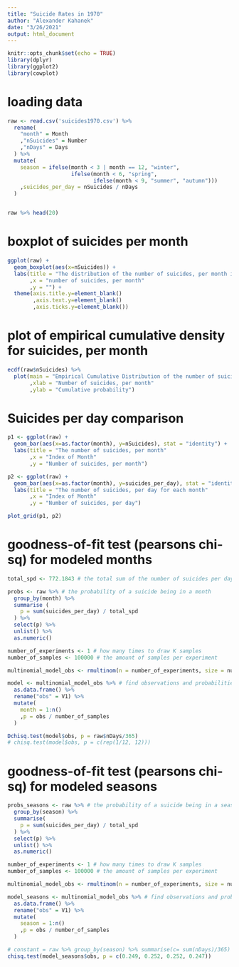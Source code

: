 ```yaml
---
title: "Suicide Rates in 1970"
author: "Alexander Kahanek"
date: "3/26/2021"
output: html_document
---
```


```r
knitr::opts_chunk$set(echo = TRUE)
library(dplyr)
library(ggplot2)
library(cowplot)
```


# loading data


```r
raw <- read.csv('suicides1970.csv') %>% 
  rename(
    "month" = Month
    ,"nSuicides" = Number
    ,"nDays" = Days
  ) %>% 
  mutate(
    season = ifelse(month < 3 | month == 12, "winter",
                    ifelse(month < 6, "spring",
                           ifelse(month < 9, "summer", "autumn")))
    ,suicides_per_day = nSuicides / nDays
  )


raw %>% head(20)
```


# boxplot of suicides per month


```r
ggplot(raw) + 
  geom_boxplot(aes(x=nSuicides)) + 
  labs(title = "The distribution of the number of suicides, per month in 1970"
       ,x = "number of suicides, per month"
       ,y = "") + 
  theme(axis.title.y=element_blank()
        ,axis.text.y=element_blank()
        ,axis.ticks.y=element_blank())
```


# plot of empirical cumulative density for suicides, per month


```r
ecdf(raw$nSuicides) %>% 
  plot(main = "Empirical Cumulative Distribution of the number of suicides in 1970"
       ,xlab = "Number of suicides, per month"
       ,ylab = "Cumulative probability")
```


# Suicides per day comparison

```r
p1 <- ggplot(raw) +
  geom_bar(aes(x=as.factor(month), y=nSuicides), stat = "identity") +
  labs(title = "The number of suicides, per month"
       ,x = "Index of Month"
       ,y = "Number of suicides, per month")

p2 <- ggplot(raw) +
  geom_bar(aes(x=as.factor(month), y=suicides_per_day), stat = "identity") +
  labs(title = "The number of suicides, per day for each month"
       ,x = "Index of Month"
       ,y = "Number of suicides, per day")

plot_grid(p1, p2)
```



# goodness-of-fit test (pearsons chi-sq) for modeled months

```r
total_spd <- 772.1843 # the total sum of the number of suicides per day

probs <- raw %>% # the probability of a suicide being in a month
  group_by(month) %>%
  summarise (
    p = sum(suicides_per_day) / total_spd
  ) %>%
  select(p) %>%
  unlist() %>%
  as.numeric()

number_of_experiments <- 1 # how many times to draw K samples
number_of_samples <- 100000 # the amount of samples per experiment

multinomial_model_obs <- rmultinom(n = number_of_experiments, size = number_of_samples, prob = probs)

model <- multinomial_model_obs %>% # find observations and probabilities of our model
  as.data.frame() %>% 
  rename("obs" = V1) %>% 
  mutate(
    month = 1:n()
    ,p = obs / number_of_samples
  )

Dchisq.test(model$obs, p = raw$nDays/365)
# chisq.test(model$obs, p = c(rep(1/12, 12)))
```

# goodness-of-fit test (pearsons chi-sq) for modeled seasons

```r
probs_seasons <- raw %>% # the probability of a suicide being in a season
  group_by(season) %>%
  summarise(
    p = sum(suicides_per_day) / total_spd
  ) %>% 
  select(p) %>%
  unlist() %>%
  as.numeric()

number_of_experiments <- 1 # how many times to draw K samples
number_of_samples <- 100000 # the amount of samples per experiment

multinomial_model_obs <- rmultinom(n = number_of_experiments, size = number_of_samples, prob = probs_seasons)

model_seasons <- multinomial_model_obs %>% # find observations and probabilities of our model
  as.data.frame() %>%
  rename("obs" = V1) %>%
  mutate(
    season = 1:n()
    ,p = obs / number_of_samples
  )

# constant = raw %>% group_by(season) %>% summarise(c= sum(nDays)/365) %>% select(c)
chisq.test(model_seasons$obs, p = c(0.249, 0.252, 0.252, 0.247))
```